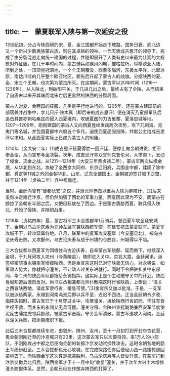 ```yaml
---
---
---
```

title: 一　蒙夏联军入陕与第一次延安之役
---




13世纪初，分占今陕西境的宋、夏、金三国都开始走下坡路，国势日衰。而北边又一个新兴少数民族蒙古族，则在其卓越的领袖、一代天骄成吉思汗的领导下，完成了由分裂混战走向统一建国的过程，并随即展开了人类有史以来最为壮观的大规模对外征服。在几十年时间内，蒙古骑兵如疾风闪电，摧枯拉朽，纵横欧亚大陆，所到之处，一顶顶皇冠落地，一个个王朝覆没，西至多瑙河，东极太平洋，北起冰原，南达爪哇的几乎整个欧亚地区，都先后升起了蒙古人的战旗。分据陕西的夏、金、宋三个王朝，也次第为蒙古所灭。在这期间，蒙古军以20年时间（1216—1236年），从入陕北，到破阳平关，于几进几出之后，最终占有了全陕，从而结束了自唐末以来开其端而北宋亡后更显然的陕西的分裂局面。

蒙古人对夏、金两国的征服，几乎是平行地进行的。1205年，还在蒙古建国前的部落兼并战争中，孛儿只斤·铁木真（即后来的成吉思汗）便在消灭乃蛮部军队后追击其酋亦剌哈桑昆而侵入西夏境内，攻破夏国的力吉里寨、夏落思城等地。1207—1209年，刚刚建国的蒙古人又向西夏连续发动两次攻势，攻下兀剌海、克夷门等名城，并包围夏都中兴府五个多月，迫使西夏屈服投降，并献公主给成吉思汗以求和。从此西夏实际上已成为蒙古人的附庸。

1210年（金大安二年）[1]成吉思汗征夏得胜一回汗廷，便停止向金朝进贡，拒不奉金诏，从而宣布与金决裂。次年，成吉思汗率众誓师克鲁伦河，大举南下，发动了侵金、灭金之战。从1211—1214年（大安三年至贞祯二年），蒙古军两次纵横金境，从华北到东北，攻破了金西京大同府、东京辽阳府，兵围金中都，蹂躏了除中都、真定等11城之外的金朝华北、山东、辽东全部国土。金朝被迫签订城下之盟，并于1214年（贞祐二年）弃中都南迁。

当时，金廷内曾有“徙都长安”之议，并派元帅赤盏以重兵入陕为屏障计，[2]后来虽然决定南迁汴京，但仍然加强了西北的军事力量，西夏因此深为不安。而蒙古在掳掠了金朝东半部之后，又把目标放在了西边。于是蒙古裹胁西夏，联兵侵入陕北，开始了侵陕、并陕的战事。

1216年（贞祐四年）夏，蒙古将军三木合拔都率1万骑兵，督西夏军攻至延安城下。金朝以乌古沦庆寿为元帅左监军兼陕西统军使，在延安抗击蒙夏联军。蒙夏军攻城不下，转攻延属各地。八月，联军中的夏军攻安塞堡（今安塞县北），被乌古沦庆寿击败。又攻鄜州，乌古沦庆寿与战于州境的仓曲谷，州城得以不陷。

三木合拔都以西夏军为饵缠住乌古沦庆寿，自率蒙古军绕鄜、延而南下，继续深入金境，于九月间攻入坊州（今黄陵县），随即进入关中。京兆大震。金廷闻讯，派签枢密院事永锡率军增援陕西。但是金宣宗这时已对守陕毫无信心，对永锡说：如果敌人势大，你就把守潼关，不让敌人过关东进就行。同时下令把驻扎关中东部同、华二州的陕西军队都拨给永锡指挥。这实际上是个主动撤守关中的计划。陕西当局知道后激烈反对。尚书左丞相兼都元帅仆散端这时行省陕西，上奏说：“潼关之西皆陕西地，请此军隶行省，缓急可使。”[3]金宣宗又加以批准。于是，一支军队被派给两家。永锡到河南渑池后即以兵不至，迟迟不西进。正当金廷朝令夕改、指挥失措时，蒙古军已于十月穿过关中，攻至潼关。拨给陕西行省的同、华驻军皆坐视不救，而关东的永锡又无兵可援。潼关守将、金陕州宣抚副使兼西安军节度使泥厐古蒲路虎领兵御敌，被蒙古军击毙，守关金军溃散。蒙古军遂攻入河南。金廷以潼关兵败，把永锡撤职下狱。

此后三木合拔都继续东进，由虢州、陕州、汝州，至十一月初打到开封府杏花营，离金朝刚刚迁至的汴京城只有20里。这次蒙古军只以次要将领，率1万人的小部队，于刚刚攻占中都之后便向金朝的新都汴京发动试探性攻击。这时金朝各地的勤王军纷纷赶至。三木合拔都也无心攻城，在完成探路任务后便经山西一路掳掠退回蒙境去了。而陕西金军这次算是抗蒙胜利，乌古沦庆寿等人皆受升赏。在蒙军打到汴京又撤兵北归后，陕西金军才于十一月中旬“收复”潼关，并于次年大兴土木增修潼关防御体系。显然，金朝已经在作放弃陕西的打算了。